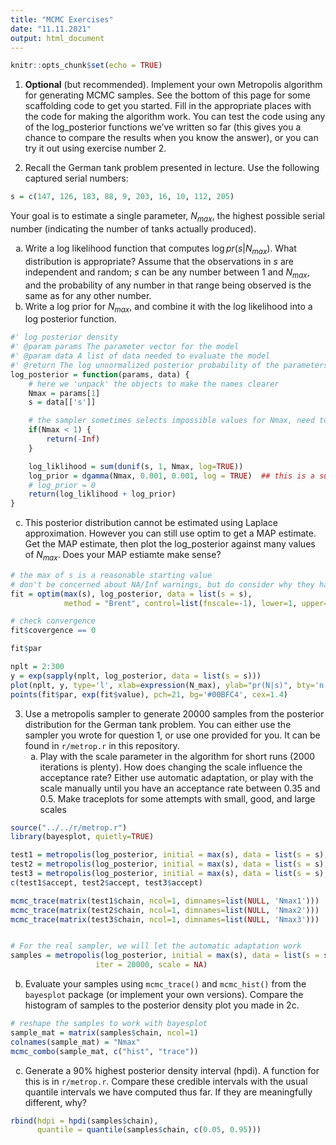 ```yaml
---
title: "MCMC Exercises"
date: "11.11.2021"
output: html_document
---
```

```r
knitr::opts_chunk$set(echo = TRUE)
```


1. **Optional** (but recommended). Implement your own Metropolis algorithm for generating MCMC samples. See the bottom of this page for some scaffolding code to get you started. Fill in the appropriate places with the code for making the algorithm work. You can test the code using any of the log_posterior functions we've written so far (this gives you a chance to compare the results when you know the answer), or you can try it out using exercise number 2.

2. Recall the German tank problem presented in lecture. Use the following captured serial numbers:

```r
s = c(147, 126, 183, 88, 9, 203, 16, 10, 112, 205)
```

Your goal is to estimate a single parameter, $N_{max}$, the highest possible serial number (indicating the number of tanks actually produced).

a. Write a log likelihood function that computes $\log pr(s | N_{max})$. What distribution is appropriate? Assume that the observations in $s$ are independent and random; $s$ can be any number between 1 and $N_{max}$, and the probability of any number in that range being observed is the same as for any other number.
b. Write a log prior for $N_{max}$, and combine it with the log likelihood into a log posterior function.

```r
#' log posterior density
#' @param params The parameter vector for the model
#' @param data A list of data needed to evaluate the model
#' @return The log unnormalized posterior probability of the parameters conditional on the data
log_posterior = function(params, data) {
	# here we 'unpack' the objects to make the names clearer
	Nmax = params[1]
	s = data[['s']]

	# the sampler sometimes selects impossible values for Nmax, need to rule them out
	if(Nmax < 1) {
		return(-Inf)
	}

	log_liklihood = sum(dunif(s, 1, Nmax, log=TRUE))
	log_prior = dgamma(Nmax, 0.001, 0.001, log = TRUE)  ## this is a super vague prior!
	# log_prior = 0
	return(log_liklihood + log_prior)
}
```

c. This posterior distribution cannot be estimated using Laplace approximation. However you can still use optim to get a MAP estimate. Get the MAP estimate, then plot the log_posterior against many values of $N_{max}$. Does your MAP estiamte make sense?

```r
# the max of s is a reasonable starting value
# don't be concerned about NA/Inf warnings, but do consider why they happen
fit = optim(max(s), log_posterior, data = list(s = s), 
            method = "Brent", control=list(fnscale=-1), lower=1, upper=500)

# check convergence
fit$covergence == 0

fit$par

nplt = 2:300
y = exp(sapply(nplt, log_posterior, data = list(s = s)))
plot(nplt, y, type='l', xlab=expression(N_max), ylab="pr(N|s)", bty='n', xlim=c(180, 300))
points(fit$par, exp(fit$value), pch=21, bg='#00BFC4', cex=1.4)
```



3. Use a metropolis sampler to generate 20000 samples from the posterior distribution for the German tank problem. You can either use the sampler you wrote for question 1, or use one provided for you. It can be found in `r/metrop.r` in this repository.
   a. Play with the scale parameter in the algorithm for short runs (2000 iterations is plenty). How does changing the scale influence the acceptance rate? Either use automatic adaptation, or play with the scale manually until you have an acceptance rate between 0.35 and 0.5. Make traceplots for some attempts with small, good, and large scales
   
```r
source("../../r/metrop.r")
library(bayesplot, quietly=TRUE)

test1 = metropolis(log_posterior, initial = max(s), data = list(s = s), iter = 2000, scale = 0.2)
test2 = metropolis(log_posterior, initial = max(s), data = list(s = s), iter = 2000, scale = 20)
test3 = metropolis(log_posterior, initial = max(s), data = list(s = s), iter = 2000, scale = 200)
c(test1$accept, test2$accept, test3$accept)

mcmc_trace(matrix(test1$chain, ncol=1, dimnames=list(NULL, 'Nmax1')))
mcmc_trace(matrix(test2$chain, ncol=1, dimnames=list(NULL, 'Nmax2')))
mcmc_trace(matrix(test3$chain, ncol=1, dimnames=list(NULL, 'Nmax3')))


# For the real sampler, we will let the automatic adaptation work
samples = metropolis(log_posterior, initial = max(s), data = list(s = s), 
                   iter = 20000, scale = NA)
```
   
b. Evaluate your samples using `mcmc_trace()` and `mcmc_hist()` from the `bayesplot` package (or implement your own versions). Compare the histogram of samples to the posterior density plot you made in 2c.
   
```r
# reshape the samples to work with bayesplot
sample_mat = matrix(samples$chain, ncol=1)
colnames(sample_mat) = "Nmax"
mcmc_combo(sample_mat, c("hist", "trace"))

```
   
   
   c. Generate a 90% highest posterior density interval (hpdi). A function for this is in `r/metrop.r`. Compare these credible intervals with the usual quantile intervals we have computed thus far. If they are meaningfully different, why?

```r
rbind(hdpi = hpdi(samples$chain), 
      quantile = quantile(samples$chain, c(0.05, 0.95)))
```

